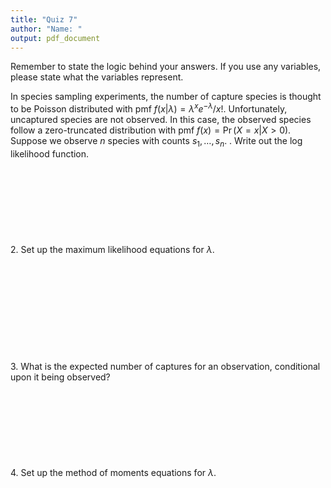 ```yaml
---
title: "Quiz 7"
author: "Name: "
output: pdf_document
---
```


Remember to state the logic behind your answers.  If you use any variables, please state what the variables represent.

In species sampling experiments, the number of capture species is thought to be Poisson distributed with pmf $f(x | \lambda) = \lambda^{x} e^{-\lambda} / x!$.  Unfortunately, uncaptured species are not observed.  In this case, the observed species follow a zero-truncated distribution with pmf $f(x) = \Pr(X = x | X > 0)$.  Suppose we observe $n$ species with counts $s_{1}, \ldots, s_{n}$. \newline
1. Write out the log likelihood function.
    \
    \
    \
    \
    \
    \
    \
    \
    \
2. Set up the maximum likelihood equations for $\lambda$.  
    \
    \
    \
    \
    \
    \
    \
    \
    \
    \
3.  What is the expected number of captures for an observation, conditional upon it being observed?
\
\
\
\
\
\
\
\
\
4. Set up the method of moments equations for $\lambda$.